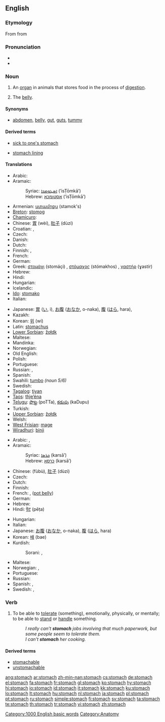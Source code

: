 ==English==
{{wikipedia}}

===Etymology===
From {{etyl|grc|en}} {{term|στόμαχος|tr=stomakhos|lang=grc|sc=polytonic}} from {{term|στόμα||mouth|tr=stoma|lang=grc|sc=polytonic}}

===Pronunciation===
* {{IPA|/ˈstʌmək/}}
* {{audio|en-us-stomach.ogg|Audio (US)}}

===Noun===
{{en-noun}}

# An [[organ]] in animals that stores food in the process of [[digestion]].
# {{informal}} The [[belly]].

====Synonyms====
* {{sense|belly}} [[abdomen]], [[belly]], [[gut]], [[guts]], [[tummy]]

====Derived terms====
{{rel-top3|Terms derived from the noun "stomach"}}
* [[sick to one's stomach]]
{{rel-mid3}}
* [[stomach lining]]
{{rel-mid3}}
{{rel-bottom}}

====Translations====
{{trans-top|organ that stores food}}
* Arabic: {{Arab|[[معدة]]}} {{unicode|(máʕida)}} {{f}}
* Aramaic:
*: Syriac: [[ܐܣܛܘܡܟܐ]] (’isṬōmkā’) {{m}}
*: Hebrew: [[אסטומכא]] (’isṬōmkā’) {{m}}
* Armenian: [[ստամոքս]] (stamok's)
* [[Breton]]: [[stomog]] {{m}}
* [[Chamicuro]]: {{tø|ccc|knani}}
* Chinese: [[胃]] (wèi), [[肚子]] (dùzi)
* Croatian: {{t-|hr|želudac|m}}, {{t-|hr|stomak|m}}
* Czech: {{t+|cs|žaludek|m}}
* Danish: {{t-|da|bug|c}}
* Dutch: {{t+|nl|maag|f}}
* Finnish: {{t+|fi|maha}}, {{t+|fi|vatsa}}
* French: {{t+|fr|estomac|m}}
* German: {{t+|de|Magen|m}}
* Greek: [[στομάχι]] (stomáçi) {{n}}, [[στόμαχος]] (stómakhos) {{m}}, [[γαστήρ]] (ɣastír) {{m}}
* Hebrew: {{t+|he|קיבה|f|sc=Hebr}}
* Hindi: {{t-|hi|अमाशय|m|sc=Deva|xs=Hindi}}
* Hungarian: {{t+|hu|gyomor}}
* Icelandic: {{t+|is|magi|m}}
* [[Ido]]: [[stomako]]
* Italian: {{t+|it|stomaco|m}}
{{trans-mid}}
* Japanese: [[胃]] ([[い]], i), [[お腹]] ([[おなか]], o-naka), [[腹]] ([[はら]], hara), 
* Kazakh: {{t+|kk|асқазан|tr=asqazan|sc=Cyrl|xs=Kazakh}}
* Korean: [[위]] (wi)
* Latin: [[stomachus]] {{m}}
* [[Lower Sorbian]]: [[žołdk]] {{m}}
* Maltese: {{t-|mt|stonku|m|xs=Maltese}}
* Mandinka: {{tø|mnk|konoo|xs=Mandinka}}
* Norwegian: {{t-|no|mage|m}}
* Old English: {{t-|ang|maga|m|xs=Old English}}
* Polish: {{t+|pl|żołądek|m}}
* Portuguese: {{t+|pt|estômago|m}}
* Russian: {{t+|ru|желудок|m|tr=želúdok|sc=Cyrl}}, {{t+|ru|живот|m|tr=živót|sc=Cyrl}}
* Spanish: {{t+|es|estómago|m}}
* Swahili: [[tumbo]]  ''(noun 5/6)''
* Swedish: {{t+|sv|mage|c}}
* [[Tagalog]]: [[tiyan]]
* [[Taos]]: [[thį̀ę’éna]]
* [[Telugu]]: [[పొట్ట]] (poTTa), [[కడుపు]] (kaDupu)
* Turkish: {{t+|tr|mide}}
* [[Upper Sorbian]]: [[žołdk]] {{m}}
* Welsh: {{t-|cy|bola|xs=Welsh}}
* [[West Frisian]]: [[mage]]
* [[Wiradhuri]]: [[binji]]
{{trans-bottom}}

{{trans-top|belly}}
* Arabic: {{Arab|[[معدة]]}} {{unicode|(máʕida)}} {{f}}, {{Arab|[[بطن|بَطْن]]}} {{unicode|(baʈn)}} {{f}}
* Aramaic:
*: Syriac: [[ܟܪܣܐ]] (karsā’) {{f}}
*: Hebrew: [[כרסא]] (karsā’) {{f}}
* Chinese: {{zh-ts|腹部|腹部}} (fùbù), [[肚子]] (dùzi)
* Czech: {{t-|cs|břicho|n}}
* Dutch: {{t+|nl|buik}}
* Finnish: {{t+|fi|maha}}
* French: {{t+|fr|ventre|m}}, {{t+|fr|bedon|m}} ([[pot belly]])
* German: {{t+|de|Bauch|m}}
* Hebrew: {{t+|he|בטן|f|sc=Hebr}}
* Hindi: [[पेट]] (pēṭa) {{m}}
{{trans-mid}}
* Hungarian: {{t+|hu|has}}
* Italian: {{t+|it|pancia|f}}
* Japanese: [[お腹]] ([[おなか]], o-naka), [[腹]] ([[はら]], hara)
* Korean: [[배]] (bae)
* Kurdish:
*: Sorani: {{t|ku|زگ|tr=zig|sc=ku-Arab}}, {{t|ku|ورگ|tr=wirg|sc=ku-Arab}}
* Maltese: {{t+|mt|żaqq|f|xs=Maltese}}
* Norwegian: {{t-|no|mage|m}}, {{t+|no|buk|m}}
* Portuguese: {{t+|pt|barriga|f}}
* Russian: {{t+|ru|живот|m|tr=živót|sc=Cyrl}}
* Spanish: {{t+|es|barriga|f}}, {{t+|es|vientre|m}}
* Swedish: {{t+|sv|buk}}, {{t+|sv|mage|c}}
{{trans-bottom}}

===Verb===
{{en-verb}}

# {{transitive}} To be able to [[tolerate]] (something), emotionally, physically, or mentally; to be able to [[stand]] or [[handle]] something.
#: ''I really can’t '''stomach''' jobs involving that much paperwork, but some people seem to tolerate them.''
#: ''I can't '''stomach''' her cooking.''

====Derived terms====
* [[stomachable]]
* [[unstomachable]]

[[Category:1000 English basic words]]
[[Category:Anatomy]]

[[ang:stomach]]
[[ar:stomach]]
[[zh-min-nan:stomach]]
[[cs:stomach]]
[[de:stomach]]
[[el:stomach]]
[[fa:stomach]]
[[fr:stomach]]
[[gl:stomach]]
[[ko:stomach]]
[[hy:stomach]]
[[hi:stomach]]
[[io:stomach]]
[[id:stomach]]
[[it:stomach]]
[[kk:stomach]]
[[ku:stomach]]
[[lo:stomach]]
[[lt:stomach]]
[[hu:stomach]]
[[nl:stomach]]
[[ja:stomach]]
[[pl:stomach]]
[[pt:stomach]]
[[ru:stomach]]
[[simple:stomach]]
[[fi:stomach]]
[[sv:stomach]]
[[ta:stomach]]
[[te:stomach]]
[[th:stomach]]
[[tr:stomach]]
[[vi:stomach]]
[[zh:stomach]]